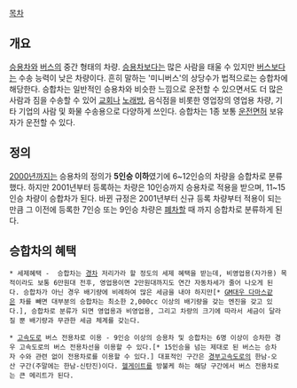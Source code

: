 [[목차]]

== 개요 ==
[[승용차]]와 [[버스]]의 중간 형태의 차량. [[승용차]]보다는 많은 사람을 태울 수 있지만 [[버스]]보다는 수송 능력이 낮은 차량이다. 흔히 말하는 '미니버스'의 상당수가 법적으로는 승합차에 해당한다. 승합차는 일반적인 승용차와 비슷한 느낌으로 운전할 수 있으면서도 더 많은 사람과 짐을 수송할 수 있어 [[교회]]나 [[노래방]], 음식점을 비롯한 영업장의 영업용 차량, 기타 기업의 사람 및 화물 수송용으로 다양하게 쓰인다. 승합차는 1종 보통 [[운전면허]] 보유자가 운전할 수 있다.

== 정의 ==
[[2000년]]까지는 승용차의 정의가 '''5인승 이하'''였기에 6~12인승의 차량을 승합차로 분류했다. 하지만 2001년부터 등록하는 차량은 10인승까지 승용차로 적용을 받으며, 11~15인승 차량이 승합차가 된다. 바뀐 규정은 2001년부터 신규 등록 차량부터 적용이 되는 만큼 그 이전에 등록한 7인승 또는 9인승 차량은 [[폐차]]할 때 까지 승합차로 분류하게 된다.

== 승합차의 혜택 ==
 * 세제혜택 -  승합차는 [[경차]] 저리가라 할 정도의 세제 혜택을 받는데, 비영업용(자가용) 목적이라도 보통 6만원대 전후, 영업용이면 2만원대까지도 연간 자동차세가 줄어 나오게 된다. 승합차가 아닌 경우 배기량에 비례하여 많은 세금을 내야 하지만[* [[GM대우 다마스]]같은 차를 빼면 대부분의 승합차는 최소한 2,000cc 이상의 배기량을 갖는 엔진을 갖고 있다.], 승합차로 분류가 되면 영업용과 비영업용, 그리고 차량의 크기에 따라서 세금이 달라질 뿐 배기량과 무관한 세금 체계를 갖는다.

 * [[고속도로]] 버스 전용차로 이용 - 9인승 이상의 승용차 및 승합차는 6명 이상이 승차한 경우 고속도로의 버스 전용차선을 이용할 수 있다.[* 15인승을 넘는 제대로 된 버스는 승차자 수와 관련 없이 전용차로를 이용할 수 있다.] 대표적인 구간은 [[경부고속도로]]의 한남-오산 구간(주말에는 한남-신탄진)이다. [[헬게이트]]를 방불케 하는 해당 구간에서 버스 전용차로는 큰 메리트가 된다.
